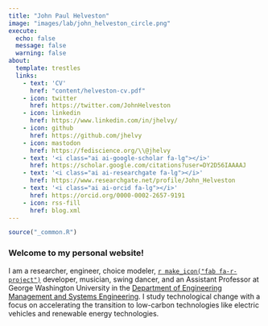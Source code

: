 ```yaml
---
title: "John Paul Helveston"
image: "images/lab/john_helveston_circle.png"
execute: 
  echo: false
  message: false
  warning: false
about:
  template: trestles
  links:
    - text: 'CV'
      href: "content/helveston-cv.pdf"
    - icon: twitter
      href: https://twitter.com/JohnHelveston
    - icon: linkedin
      href: https://www.linkedin.com/in/jhelvy/
    - icon: github
      href: https://github.com/jhelvy
    - icon: mastodon
      href: https://fediscience.org/\\@jhelvy
    - text: '<i class="ai ai-google-scholar fa-lg"></i>'
      href: https://scholar.google.com/citations?user=DY2D56IAAAAJ
    - text: '<i class="ai ai-researchgate fa-lg"></i>'
      href: https://www.researchgate.net/profile/John_Helveston
    - text: '<i class="ai ai-orcid fa-lg"></i>'
      href: https://orcid.org/0000-0002-2657-9191
    - icon: rss-fill
      href: blog.xml
---
```


```r
source("_common.R")
```

### Welcome to my personal website!

I am a researcher, engineer, choice modeler, [`r make_icon("fab fa-r-project")`](https://www.r-project.org/about.html) developer, musician, swing dancer, and an Assistant Professor at George Washington University in the [Department of Engineering Management and Systems Engineering](http://emse.seas.gwu.edu/). I study technological change with a focus on accelerating the transition to low-carbon technologies like electric vehicles and renewable energy technologies.
